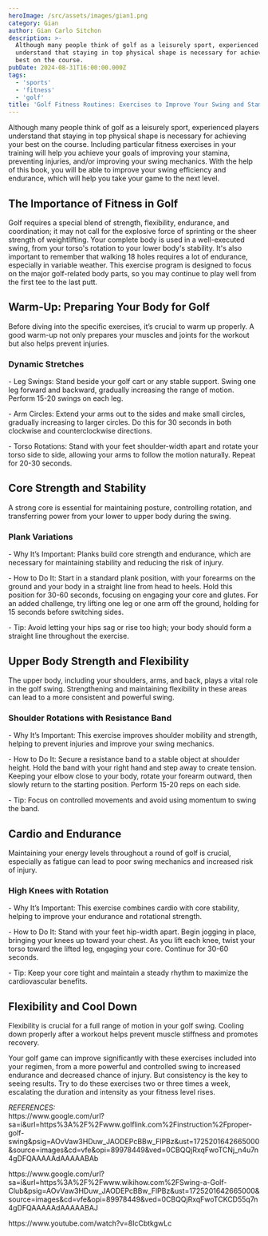 ```yaml
---
heroImage: /src/assets/images/gian1.png
category: Gian
author: Gian Carlo Sitchon
description: >-
  Although many people think of golf as a leisurely sport, experienced players
  understand that staying in top physical shape is necessary for achieving your
  best on the course.
pubDate: 2024-08-31T16:00:00.000Z
tags:
  - 'sports'
  - 'fitness'
  - 'golf'
title: 'Golf Fitness Routines: Exercises to Improve Your Swing and Stamina'
---
```


Although many people think of golf as a leisurely sport, experienced players understand that staying in top physical shape is necessary for achieving your best on the course. Including particular fitness exercises in your training will help you achieve your goals of improving your stamina, preventing injuries, and/or improving your swing mechanics. With the help of this book, you will be able to improve your swing efficiency and endurance, which will help you take your game to the next level.

## The Importance of Fitness in Golf

Golf requires a special blend of strength, flexibility, endurance, and coordination; it may not call for the explosive force of sprinting or the sheer strength of weightlifting. Your complete body is used in a well-executed swing, from your torso's rotation to your lower body's stability. It's also important to remember that walking 18 holes requires a lot of endurance, especially in variable weather. This exercise program is designed to focus on the major golf-related body parts, so you may continue to play well from the first tee to the last putt.

##

## &#x20;Warm-Up: Preparing Your Body for Golf

Before diving into the specific exercises, it’s crucial to warm up properly. A good warm-up not only prepares your muscles and joints for the workout but also helps prevent injuries.

### Dynamic Stretches

\- Leg Swings: Stand beside your golf cart or any stable support. Swing one leg forward and backward, gradually increasing the range of motion. Perform 15-20 swings on each leg.

\- Arm Circles: Extend your arms out to the sides and make small circles, gradually increasing to larger circles. Do this for 30 seconds in both clockwise and counterclockwise directions.

\- Torso Rotations: Stand with your feet shoulder-width apart and rotate your torso side to side, allowing your arms to follow the motion naturally. Repeat for 20-30 seconds.

## Core Strength and Stability

A strong core is essential for maintaining posture, controlling rotation, and transferring power from your lower to upper body during the swing.

### Plank Variations

\- Why It’s Important: Planks build core strength and endurance, which are necessary for maintaining stability and reducing the risk of injury.

\- How to Do It: Start in a standard plank position, with your forearms on the ground and your body in a straight line from head to heels. Hold this position for 30-60 seconds, focusing on engaging your core and glutes. For an added challenge, try lifting one leg or one arm off the ground, holding for 15 seconds before switching sides.

\- Tip: Avoid letting your hips sag or rise too high; your body should form a straight line throughout the exercise.

## Upper Body Strength and Flexibility

The upper body, including your shoulders, arms, and back, plays a vital role in the golf swing. Strengthening and maintaining flexibility in these areas can lead to a more consistent and powerful swing.

### Shoulder Rotations with Resistance Band

\- Why It’s Important: This exercise improves shoulder mobility and strength, helping to prevent injuries and improve your swing mechanics.

\- How to Do It: Secure a resistance band to a stable object at shoulder height. Hold the band with your right hand and step away to create tension. Keeping your elbow close to your body, rotate your forearm outward, then slowly return to the starting position. Perform 15-20 reps on each side.

\- Tip: Focus on controlled movements and avoid using momentum to swing the band.

## Cardio and Endurance

Maintaining your energy levels throughout a round of golf is crucial, especially as fatigue can lead to poor swing mechanics and increased risk of injury.

### High Knees with Rotation

\- Why It’s Important: This exercise combines cardio with core stability, helping to improve your endurance and rotational strength.

\- How to Do It: Stand with your feet hip-width apart. Begin jogging in place, bringing your knees up toward your chest. As you lift each knee, twist your torso toward the lifted leg, engaging your core. Continue for 30-60 seconds.

\- Tip: Keep your core tight and maintain a steady rhythm to maximize the cardiovascular benefits.

## Flexibility and Cool Down

Flexibility is crucial for a full range of motion in your golf swing. Cooling down properly after a workout helps prevent muscle stiffness and promotes recovery.

Your golf game can improve significantly with these exercises included into your regimen, from a more powerful and controlled swing to increased endurance and decreased chance of injury. But consistency is the key to seeing results. Try to do these exercises two or three times a week, escalating the duration and intensity as your fitness level rises.

_REFERENCES:_\
https\://www\.google.com/url?sa=i\&url=https%3A%2F%2Fwww\.golflink.com%2Finstruction%2Fproper-golf-swing\&psig=AOvVaw3HDuw_JAODEPcBBw_FlPBz\&ust=1725201642665000\&source=images\&cd=vfe\&opi=89978449\&ved=0CBQQjRxqFwoTCNj_n4u7n4gDFQAAAAAdAAAAABAb

https\://www\.google.com/url?sa=i\&url=https%3A%2F%2Fwww\.wikihow\.com%2FSwing-a-Golf-Club\&psig=AOvVaw3HDuw_JAODEPcBBw_FlPBz\&ust=1725201642665000\&source=images\&cd=vfe\&opi=89978449\&ved=0CBQQjRxqFwoTCKCD55q7n4gDFQAAAAAdAAAAABAJ

https\://www\.youtube.com/watch?v=8IcCbtkgwLc
